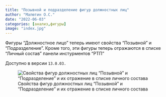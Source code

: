 ```yaml
---
title: "Позывной и подразделение фигур должностных лиц"
author: "Малютин О.С."
date: "2022-06-03"
categories: [анализ,фигуры]
image: "index.jpg"
---
```


Фигуры "Должностное лицо" теперь имеют свойства "Позывной" и "Подразделение". Кроме того, эти фигуры теперь отражаются в списке "Личный состав" панели инстурментов "РТП"

Доступно в версии `13.0.03.`

![Свойства фигур должностных лиц "Позывной" и "Подразделение" и их отражение в списке личного состава](index.jpg){#fig-duty-face}